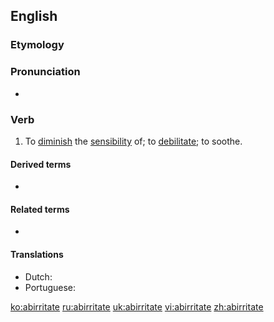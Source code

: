 ==English==

===Etymology===
{{prefix|ab|irritate|lang=en}}

===Pronunciation===
* {{a|US}} {{IPA|/æbˈɪɹ.ɪˌteɪt/|lang=en}}

===Verb===
{{en-verb|abirritat}}

# {{label|en|transitive|medicine}} To [[diminish]] the [[sensibility]] of; to [[debilitate]]; to soothe.

====Derived terms====
{{der-top}}
* {{l|en|abirritation}}
{{der-mid}}
{{der-bottom}}

====Related terms====
{{rel-top}}
* {{l|en|abirritant}}
{{rel-mid}}
{{rel-bottom}}

====Translations====
{{trans-top|to diminish the sensibility of}}
* Dutch: {{t+|nl|verzachten}}
* Portuguese: {{t|pt|abirritar}}
{{trans-mid}}
{{trans-bottom}}

[[ko:abirritate]]
[[ru:abirritate]]
[[uk:abirritate]]
[[vi:abirritate]]
[[zh:abirritate]]